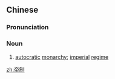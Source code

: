 ==Chinese==
{{zh-forms}}

===Pronunciation===
{{zh-pron
|m=dìzhì
|c=dai3 zai3
|mn=tè-chè
|cat=n
}}

===Noun===
{{zh-noun}}

# [[autocratic]] [[monarchy]]; [[imperial]] [[regime]]

[[zh:帝制]]